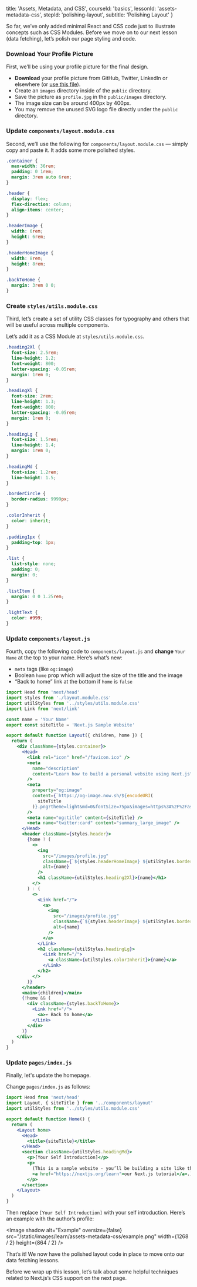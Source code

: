 
  title: 'Assets, Metadata, and CSS',
  courseId: 'basics',
  lessonId: 'assets-metadata-css',
  stepId: 'polishing-layout',
  subtitle: 'Polishing Layout'
}

So far, we’ve only added minimal React and CSS code just to illustrate concepts such as CSS Modules. Before we move on to our next lesson (<Link href="/docs/[[...slug]]" as="/docs/basic-features/data-fetching"><a>data fetching</a></Link>), let’s polish our page styling and code.

### Download Your Profile Picture

First, we’ll be using your profile picture for the final design.

- **Download** your profile picture from GitHub, Twitter, LinkedIn or elsewhere (or [use this file](https://github.com/vercel/next-learn-starter/blob/master/basics-final/public/images/profile.jpg)).
- Create an `images` directory inside of the `public` directory.
- Save the picture as `profile.jpg` in the `public/images` directory.
- The image size can be around 400px by 400px.
- You may remove the unused SVG logo file directly under the `public` directory.

### Update `components/layout.module.css`

Second, we’ll use the following for `components/layout.module.css` — simply copy and paste it. It adds some more polished styles.

```css
.container {
  max-width: 36rem;
  padding: 0 1rem;
  margin: 3rem auto 6rem;
}

.header {
  display: flex;
  flex-direction: column;
  align-items: center;
}

.headerImage {
  width: 6rem;
  height: 6rem;
}

.headerHomeImage {
  width: 8rem;
  height: 8rem;
}

.backToHome {
  margin: 3rem 0 0;
}
```

### Create `styles/utils.module.css`

Third, let’s create a set of utility CSS classes for typography and others that will be useful across multiple components.

Let’s add it as a CSS Module at `styles/utils.module.css`.

```css
.heading2Xl {
  font-size: 2.5rem;
  line-height: 1.2;
  font-weight: 800;
  letter-spacing: -0.05rem;
  margin: 1rem 0;
}

.headingXl {
  font-size: 2rem;
  line-height: 1.3;
  font-weight: 800;
  letter-spacing: -0.05rem;
  margin: 1rem 0;
}

.headingLg {
  font-size: 1.5rem;
  line-height: 1.4;
  margin: 1rem 0;
}

.headingMd {
  font-size: 1.2rem;
  line-height: 1.5;
}

.borderCircle {
  border-radius: 9999px;
}

.colorInherit {
  color: inherit;
}

.padding1px {
  padding-top: 1px;
}

.list {
  list-style: none;
  padding: 0;
  margin: 0;
}

.listItem {
  margin: 0 0 1.25rem;
}

.lightText {
  color: #999;
}
```

### Update `components/layout.js`

Fourth, copy the following code to `components/layout.js` and **change** `Your Name` at the top to your name. Here’s what’s new:

- `meta` tags (like `og:image`)
- Boolean `home` prop which will adjust the size of the title and the image
- “Back to home” link at the bottom if `home` is `false`

```jsx
import Head from 'next/head'
import styles from './layout.module.css'
import utilStyles from '../styles/utils.module.css'
import Link from 'next/link'

const name = 'Your Name'
export const siteTitle = 'Next.js Sample Website'

export default function Layout({ children, home }) {
  return (
    <div className={styles.container}>
      <Head>
        <link rel="icon" href="/favicon.ico" />
        <meta
          name="description"
          content="Learn how to build a personal website using Next.js"
        />
        <meta
          property="og:image"
          content={`https://og-image.now.sh/${encodeURI(
            siteTitle
          )}.png?theme=light&md=0&fontSize=75px&images=https%3A%2F%2Fassets.vercel.com%2Fimage%2Fupload%2Ffront%2Fassets%2Fdesign%2Fnextjs-black-logo.svg`}
        />
        <meta name="og:title" content={siteTitle} />
        <meta name="twitter:card" content="summary_large_image" />
      </Head>
      <header className={styles.header}>
        {home ? (
          <>
            <img
              src="/images/profile.jpg"
              className={`${styles.headerHomeImage} ${utilStyles.borderCircle}`}
              alt={name}
            />
            <h1 className={utilStyles.heading2Xl}>{name}</h1>
          </>
        ) : (
          <>
            <Link href="/">
              <a>
                <img
                  src="/images/profile.jpg"
                  className={`${styles.headerImage} ${utilStyles.borderCircle}`}
                  alt={name}
                />
              </a>
            </Link>
            <h2 className={utilStyles.headingLg}>
              <Link href="/">
                <a className={utilStyles.colorInherit}>{name}</a>
              </Link>
            </h2>
          </>
        )}
      </header>
      <main>{children}</main>
      {!home && (
        <div className={styles.backToHome}>
          <Link href="/">
            <a>← Back to home</a>
          </Link>
        </div>
      )}
    </div>
  )
}
```

### Update `pages/index.js`

Finally, let's update the homepage.

Change `pages/index.js` as follows:

```jsx
import Head from 'next/head'
import Layout, { siteTitle } from '../components/layout'
import utilStyles from '../styles/utils.module.css'

export default function Home() {
  return (
    <Layout home>
      <Head>
        <title>{siteTitle}</title>
      </Head>
      <section className={utilStyles.headingMd}>
        <p>[Your Self Introduction]</p>
        <p>
          (This is a sample website - you’ll be building a site like this on{' '}
          <a href="https://nextjs.org/learn">our Next.js tutorial</a>.)
        </p>
      </section>
    </Layout>
  )
}
```

Then replace `[Your Self Introduction]` with your self introduction. Here’s an example with the author’s profile:

<Image
  shadow
  alt="Example"
  oversize={false}
  src="/static/images/learn/assets-metadata-css/example.png"
  width={1268 / 2}
  height={864 / 2}
/>

That’s it! We now have the polished layout code in place to move onto our data fetching lessons.

Before we wrap up this lesson, let’s talk about some helpful techniques related to Next.js’s CSS support on the next page.

